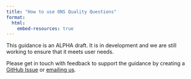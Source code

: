 ```yaml
---
title: "How to use ONS Quality Questions"
format:
  html:
    embed-resources: true
---
```


::: {.callout-note collapse="false"}
This guidance is an ALPHA draft. It is in development and we are still working to ensure that it meets user needs.

Please get in touch with feedback to support the guidance by creating a [GitHub Issue](https://github.com/best-practice-and-impact/analysis_project_documentation/issues) or [emailing us](mailto:ASAP@ons.gov.uk).
:::
